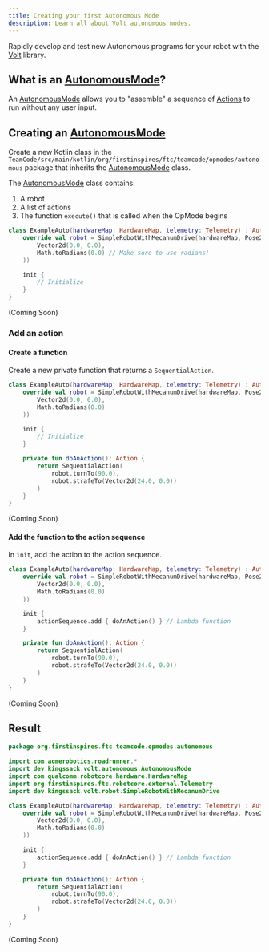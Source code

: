 ```yaml
---
title: Creating your first Autonomous Mode
description: Learn all about Volt autonomous modes.
---
```



Rapidly develop and test new Autonomous programs for your robot with the [Volt](../../api/Volt) library.

## What is an [AutonomousMode](../../api/Volt/dev.kingssack.volt.autonomous/-autonomous-mode)?

An [AutonomousMode](../../api/Volt/dev.kingssack.volt.autonomous/-autonomous-mode) allows you to "assemble"
a sequence of [Actions](../../reference/actions) to run without any user input.

## Creating an [AutonomousMode](../../api/Volt/dev.kingssack.volt.autonomous/-autonomous-mode)

Create a new Kotlin class in the `TeamCode/src/main/kotlin/org/firstinspires/ftc/teamcode/opmodes/autonomous` package that inherits the [AutonomousMode](../../api/Volt/dev.kingssack.volt.autonomous/-autonomous-mode) class.

The [AutonomousMode](../../api/Volt/dev.kingssack.volt.autonomous/-autonomous-mode) class contains:

1. A robot
2. A list of actions
3. The function `execute()` that is called when the OpMode begins

<Tabs>

<TabItem label="Kotlin">

```kotlin /hardwareMap.*Telemetry/ "AutonomousMode(telemetry)"
class ExampleAuto(hardwareMap: HardwareMap, telemetry: Telemetry) : AutonomousMode(telemetry) {
    override val robot = SimpleRobotWithMecanumDrive(hardwareMap, Pose2d(
        Vector2d(0.0, 0.0),
        Math.toRadians(0.0) // Make sure to use radians!
    ))

    init {
        // Initialize
    }
}
```

</TabItem>

<TabItem label="Java">

(Coming Soon)

</TabItem>

</Tabs>

### Add an action

#### Create a function

Create a new private function that returns a `SequentialAction`.

<Tabs>

<TabItem label="Kotlin">

```kotlin {12-16}
class ExampleAuto(hardwareMap: HardwareMap, telemetry: Telemetry) : AutonomousMode(telemetry) {
    override val robot = SimpleRobotWithMecanumDrive(hardwareMap, Pose2d(
        Vector2d(0.0, 0.0),
        Math.toRadians(0.0)
    ))

    init {
        // Initialize
    }

    private fun doAnAction(): Action {
        return SequentialAction(
            robot.turnTo(90.0),
            robot.strafeTo(Vector2d(24.0, 0.0))
        )
    }
}
```

</TabItem>

<TabItem label="Java">

(Coming Soon)

</TabItem>

</Tabs>

#### Add the function to the action sequence

In `init`, add the action to the action sequence.

<Tabs>

<TabItem label="Kotlin">

```kotlin {8}
class ExampleAuto(hardwareMap: HardwareMap, telemetry: Telemetry) : AutonomousMode(telemetry) {
    override val robot = SimpleRobotWithMecanumDrive(hardwareMap, Pose2d(
        Vector2d(0.0, 0.0),
        Math.toRadians(0.0)
    ))

    init {
        actionSequence.add { doAnAction() } // Lambda function
    }

    private fun doAnAction(): Action {
        return SequentialAction(
            robot.turnTo(90.0),
            robot.strafeTo(Vector2d(24.0, 0.0))
        )
    }
}
```

</TabItem>

<TabItem label="Java">

(Coming Soon)

</TabItem>

</Tabs>

## Result

<Tabs>

<TabItem label="Kotlin">

```kotlin
package org.firstinspires.ftc.teamcode.opmodes.autonomous

import com.acmerobotics.roadrunner.*
import dev.kingssack.volt.autonomous.AutonomousMode
import com.qualcomm.robotcore.hardware.HardwareMap
import org.firstinspires.ftc.robotcore.external.Telemetry
import dev.kingssack.volt.robot.SimpleRobotWithMecanumDrive

class ExampleAuto(hardwareMap: HardwareMap, telemetry: Telemetry) : AutonomousMode(telemetry) {
    override val robot = SimpleRobotWithMecanumDrive(hardwareMap, Pose2d(
        Vector2d(0.0, 0.0),
        Math.toRadians(0.0)
    ))

    init {
        actionSequence.add { doAnAction() } // Lambda function
    }

    private fun doAnAction(): Action {
        return SequentialAction(
            robot.turnTo(90.0),
            robot.strafeTo(Vector2d(24.0, 0.0))
        )
    }
}
```

</TabItem>

<TabItem label="Java">

(Coming Soon)

</TabItem>

</Tabs>

